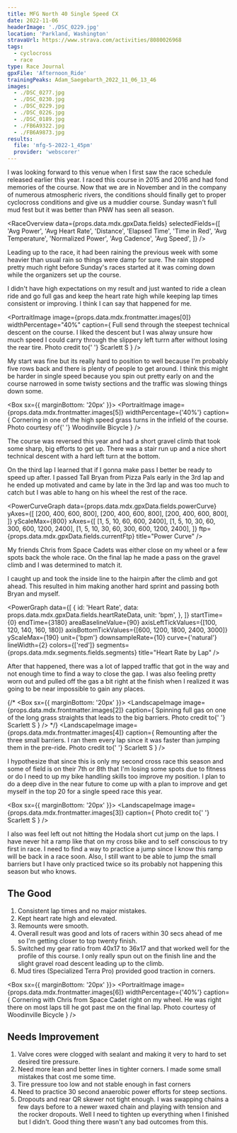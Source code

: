 ```yaml
---
title: MFG North 40 Single Speed CX
date: 2022-11-06
headerImage: './DSC_0229.jpg'
location: 'Parkland, Washington'
stravaUrl: https://www.strava.com/activities/8080026968
tags:
  - cyclocross
  - race
type: Race Journal
gpxFile: 'Afternoon_Ride'
trainingPeaks: Adam_Saegebarth_2022_11_06_13_46
images:
  - ./DSC_0277.jpg
  - ./DSC_0230.jpg
  - ./DSC_0229.jpg
  - ./DSC_0226.jpg
  - ./DSC_0189.jpg
  - ./FB6A9322.jpg
  - ./FB6A9873.jpg
results:
  file: 'mfg-5-2022-1_45pm'
  provider: 'webscorer'
---
```


I was looking forward to this venue when I first saw the race schedule released earlier this year. I raced this course in 2015 and 2016 and had fond memories of the course. Now that we are in November and in the company of numerous atmospheric rivers, the conditions should finally get to proper cyclocross conditions and give us a muddier course. Sunday wasn't full mud fest but it was better than PNW has seen all season.

<RaceOverview
  data={props.data.mdx.gpxData.fields}
  selectedFields={[
    'Avg Power',
    'Avg Heart Rate',
    'Distance',
    'Elapsed Time',
    'Time in Red',
    'Avg Temperature',
    'Normalized Power',
    'Avg Cadence',
    'Avg Speed',
  ]}
/>
<StravaLink stravaUrl={props.data.mdx.frontmatter.stravaUrl} />

Leading up to the race, it had been raining the previous week with some heavier than usual rain so things were damp for sure. The rain stopped pretty much right before Sunday's races started at it was coming down while the organizers set up the course.

<Map coordinates={props.data.mdx.gpxData.fields.coordinates} />

I didn't have high expectations on my result and just wanted to ride a clean ride and go full gas and keep the heart rate high while keeping lap times consistent or improving. I think I can say that happened for me.

<PortraitImage
  image={props.data.mdx.frontmatter.images[0]}
  widthPercentage="40%"
  caption={
    <Text>
      Full send through the steepest technical descent on the course. I liked
      the descent but I was alway unsure how much speed I could carry through
      the slippery left turrn after without losing the rear tire. Photo credit
      to{' '}
      <Link href="https://www.strava.com/athletes/41502563?oq=scarlett">
        Scarlett S
      </Link>
    </Text>
  }
/>

My start was fine but its really hard to position to well because I'm probably five rows back and there is plenty of people to get around. I think this might be harder in single speed because you spin out pretty early on and the course narrowed in some twisty sections and the traffic was slowing things down some.

<Box sx={{ marginBottom: '20px' }}>
  <PortraitImage
    image={props.data.mdx.frontmatter.images[5]}
    widthPercentage={'40%'}
    caption={
      <Text>
        Cornering in one of the high speed grass turns in the infield of the
        course. Photo courtesy of{' '}
        <Link href="http://woodinvillebicycle.com">Woodinville Bicycle</Link>
      </Text>
    }
  />
</Box>

The course was reversed this year and had a short gravel climb that took some sharp, big efforts to get up. There was a stair run up and a nice short technical descent with a hard left turn at the bottom.

<Divider />
<RaceResults
  data={props.data.mdx.results.fields.data}
  numbersToHighlight={[0, 1, 2, 5, 24, 25, 26]}
  distance={props.data.mdx.gpxData.fields.distance}
  racerName="Adam Saegebarth"
/>
<Divider />

On the third lap I learned that if I gonna make pass I better be ready to speed up after. I passed Tall Bryan from Pizza Pals early in the 3rd lap and he ended up motivated and came by late in the 3rd lap and was too much to catch but I was able to hang on his wheel the rest of the race.

<PowerCurveGraph
  data={props.data.mdx.gpxData.fields.powerCurve}
  yAxes={[
    [200, 400, 600, 800],
    [200, 400, 600, 800],
    [200, 400, 600, 800],
  ]}
  yScaleMax={800}
  xAxes={[
    [1, 5, 10, 60, 600, 2400],
    [1, 5, 10, 30, 60, 300, 600, 1200, 2400],
    [1, 5, 10, 30, 60, 300, 600, 1200, 2400],
  ]}
  ftp={props.data.mdx.gpxData.fields.currentFtp}
  title="Power Curve"
/>

My friends Chris from Space Cadets was either close on my wheel or a few spots back the whole race. On the final lap he made a pass on the gravel climb and I was determined to match it.

<PowerBreakdown
  powerZoneBuckets={props.data.mdx.gpxData.fields.powerZoneBuckets}
  powerZones={props.data.mdx.gpxData.fields.powerZones}
/>

I caught up and took the inside line to the hairpin after the climb and got ahead. This resulted in him making another hard sprint and passing both Bryan and myself.

<PowerGraph
  data={[
    {
      id: 'Heart Rate',
      data: props.data.mdx.gpxData.fields.heartRateData,
      unit: 'bpm',
    },
  ]}
  startTime={0}
  endTime={3180}
  areaBaselineValue={90}
  axisLeftTickValues={[100, 120, 140, 160, 180]}
  axisBottomTickValues={[600, 1200, 1800, 2400, 3000]}
  yScaleMax={190}
  unit={'bpm'}
  downsampleRate={10}
  curve={'natural'}
  lineWidth={2}
  colors={['red']}
  segments={props.data.mdx.segments.fields.segments}
  title="Heart Rate by Lap"
/>

After that happened, there was a lot of lapped traffic that got in the way and not enough time to find a way to close the gap. I was also feeling pretty worn out and pulled off the gas a bit right at the finish when I realized it was going to be near impossible to gain any places.

{/* <Box sx={{ marginBottom: '20px' }}>
  <LandscapeImage
    image={props.data.mdx.frontmatter.images[2]}
    caption={
      <Text>
        Spinning full gas on one of the long grass straights that leads to the
        big barriers. Photo credit to{' '}
        <Link href="https://www.strava.com/athletes/41502563?oq=scarlett">
          Scarlett S
        </Link>
      </Text>
    }
  />
</Box> */}
 <LandscapeImage
    image={props.data.mdx.frontmatter.images[4]}
    caption={
      <Text>
        Remounting after the three small barriers. I ran them every lap since it
        was faster than jumping them in the pre-ride. Photo credit to{' '}
        <Link href="https://www.strava.com/athletes/41502563?oq=scarlett">
          Scarlett S
        </Link>
      </Text>
    }
  />

I hypothesize that since this is only my second cross race this season and some of field is on their 7th or 8th that I'm losing some spots due to fitness or do I need to up my bike handling skills too improve my position. I plan to do a deep dive in the near future to come up with a plan to improve and get myself in the top 20 for a single speed race this year.

<Box sx={{ marginBottom: '20px' }}>
  <LandscapeImage
    image={props.data.mdx.frontmatter.images[3]}
    caption={
      <Text>
        Photo credit to{' '}
        <Link href="https://www.strava.com/athletes/41502563?oq=scarlett">
          Scarlett S
        </Link>
      </Text>
    }
  />
</Box>

I also was feel left out not hitting the Hodala short cut jump on the laps. I have never hit a ramp like that on my cross bike and to self conscious to try first in race. I need to find a way to practice a jump since I know this ramp will be back in a race soon. Also, I still want to be able to jump the small barriers but I have only practiced twice so its probably not happening this season but who knows.

<Divider />
<MatchesBurned data={props.data.mdx.gpxData.fields.matchesBurned} />
<Divider sx={{ marginBottom: '20px' }} />

## The Good

1. Consistent lap times and no major mistakes.
2. Kept heart rate high and elevated.
3. Remounts were smooth.
4. Overall result was good and lots of racers within 30 secs ahead of me so I'm getting closer to top twenty finish.
5. Switched my gear ratio from 40x17 to 36x17 and that worked well for the profile of this course. I only really spun out on the finish line and the slight gravel road descent leading up to the climb.
6. Mud tires (Specialized Terra Pro) provided good traction in corners.

<Box sx={{ marginBottom: '20px' }}>
  <PortraitImage
    image={props.data.mdx.frontmatter.images[6]}
    widthPercentage={'40%'}
    caption={
      <Text>
        Cornering with Chris from Space Cadet right on my wheel. He was right
        there on most laps till he got past me on the final lap. Photo courtesy
        of <Link href="http://woodinvillebicycle.com">Woodinville Bicycle</Link>
      </Text>
    }
  />
</Box>

## Needs Improvement

1. Valve cores were clogged with sealant and making it very to hard to set desired tire pressure.
2. Need more lean and better lines in tighter corners. I made some small mistakes that cost me some time.
3. Tire pressure too low and not stable enough in fast corners
4. Need to practice 30 second anaerobic power efforts for steep sections.
5. Dropouts and rear QR skewer not tight enough. I was swapping chains a few days before to a newer waxed chain and playing with tension and the rocker dropouts. Well I need to tighten up everything when I finished but I didn't. Good thing there wasn't any bad outcomes from this.

